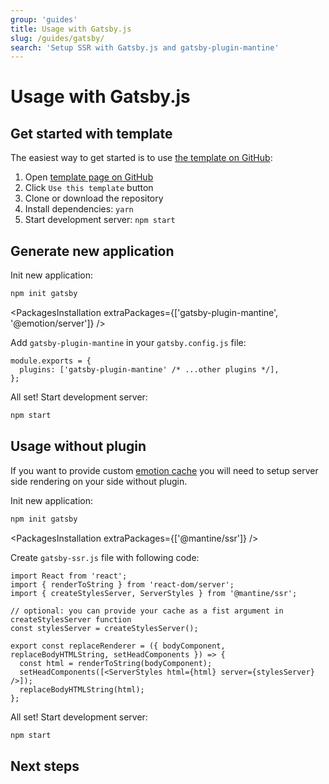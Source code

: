 ```yaml
---
group: 'guides'
title: Usage with Gatsby.js
slug: /guides/gatsby/
search: 'Setup SSR with Gatsby.js and gatsby-plugin-mantine'
---
```



# Usage with Gatsby.js

## Get started with template

The easiest way to get started is to use [the template on GitHub](https://github.com/mantinedev/mantine-gatsby-template):

1. Open [template page on GitHub](https://github.com/mantinedev/mantine-gatsby-template)
2. Click `Use this template` button
3. Clone or download the repository
4. Install dependencies: `yarn`
5. Start development server: `npm start`

## Generate new application

Init new application:

```bash
npm init gatsby
```

<PackagesInstallation extraPackages={['gatsby-plugin-mantine', '@emotion/server']} />

Add `gatsby-plugin-mantine` in your `gatsby.config.js` file:

```tsx
module.exports = {
  plugins: ['gatsby-plugin-mantine' /* ...other plugins */],
};
```

All set! Start development server:

```bash
npm start
```

## Usage without plugin

If you want to provide custom [emotion cache](/theming/emotion-cache/) you will need
to setup server side rendering on your side without plugin.

Init new application:

```bash
npm init gatsby
```

<PackagesInstallation extraPackages={['@mantine/ssr']} />

Create `gatsby-ssr.js` file with following code:

```tsx
import React from 'react';
import { renderToString } from 'react-dom/server';
import { createStylesServer, ServerStyles } from '@mantine/ssr';

// optional: you can provide your cache as a fist argument in createStylesServer function
const stylesServer = createStylesServer();

export const replaceRenderer = ({ bodyComponent, replaceBodyHTMLString, setHeadComponents }) => {
  const html = renderToString(bodyComponent);
  setHeadComponents([<ServerStyles html={html} server={stylesServer} />]);
  replaceBodyHTMLString(html);
};
```

All set! Start development server:

```bash
npm start
```

## Next steps

<NextSteps />
